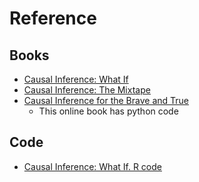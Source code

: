 # Reference {-}

## Books {-} 
- [Causal Inference: What If](https://www.hsph.harvard.edu/miguel-hernan/causal-inference-book/)
- [Causal Inference: The Mixtape](https://mixtape.scunning.com/)
- [Causal Inference for the Brave and True](https://matheusfacure.github.io/python-causality-handbook/landing-page.html)
  - This online book has python code

## Code {-}
- [Causal Inference: What If. R code](https://remlapmot.github.io/cibookex-r/)


  
  
  
  
  
  
  
  
  
  






































